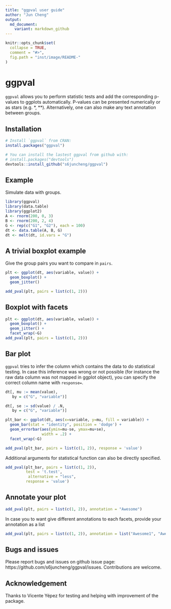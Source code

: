 ```yaml
---
title: "ggpval user guide"
author: "Jun Cheng"
output:
  md_document:
    variant: markdown_github
---
```


<!-- README.md is generated from README.Rmd. Please edit that file -->

```r
knitr::opts_chunk$set(
  collapse = TRUE,
  comment = "#>",
  fig.path = "inst/image/README-"
)
```

# ggpval

`ggpval` allows you to perform statistic tests and add the corresponding p-values to ggplots automatically. P-values can be presented numerically or as stars (e.g. *, **). Alternatively, one can also make any text annotation between groups.


## Installation


```r
# Install `ggpval` from CRAN:
install.packages("ggpval")

# You can install the lastest ggpval from github with:
# install.packages("devtools")
devtools::install_github("s6juncheng/ggpval")
```


## Example

Simulate data with groups.

```r
library(ggpval)
library(data.table)
library(ggplot2)
A <- rnorm(200, 0, 3)
B <- rnorm(200, 2, 4)
G <- rep(c("G1", "G2"), each = 100)
dt <- data.table(A, B, G)
dt <- melt(dt, id.vars = "G")
```


## A trivial boxplot example

Give the group pairs you want to compare in `pairs`.

```r
plt <- ggplot(dt, aes(variable, value)) +
  geom_boxplot() +
  geom_jitter()

add_pval(plt, pairs = list(c(1, 2)))
```

## Boxplot with facets

```r
plt <- ggplot(dt, aes(variable, value)) +
  geom_boxplot() +
  geom_jitter() +
  facet_wrap(~G)
add_pval(plt, pairs = list(c(1, 2)))
```

## Bar plot
`ggpval` tries to infer the column which contains the data to do statistical testing. In case this inference was wrong or not possible (for instance the raw data column was not mapped in ggplot object), you can specify the correct column name with `response=`.
```r
dt[, mu := mean(value),
   by = c("G", "variable")]

dt[, se := sd(value) / .N,
   by = c("G", "variable")]

plt_bar <- ggplot(dt, aes(x=variable, y=mu, fill = variable)) +
  geom_bar(stat = "identity", position = 'dodge') +
  geom_errorbar(aes(ymin=mu-se, ymax=mu+se),
                width = .2) +
  facet_wrap(~G)

add_pval(plt_bar, pairs = list(c(1, 2)), response = 'value')
```

Additional arguments for statistical function can also be directly specified. 
```r
add_pval(plt_bar, pairs = list(c(1, 2)), 
         test = 't.test',
          alternative = "less",
         response = 'value')
```


## Annotate your plot
```r
add_pval(plt, pairs = list(c(1, 2)), annotation = "Awesome")
```

In case you to want give different annotations to each facets, provide your annotation as a list
```r
add_pval(plt, pairs = list(c(1, 2)), annotation = list("Awesome1", "Awesome2"))
```


## Bugs and issues
Please report bugs and issues on github issue page: https://github.com/s6juncheng/ggpval/issues. Contributions are welcome.

## Acknowledgement
Thanks to Vicente Yépez for testing and helping with improvement of the package.
